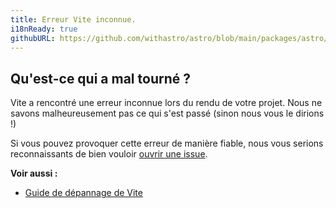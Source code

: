 ```yaml
---
title: Erreur Vite inconnue.
i18nReady: true
githubURL: https://github.com/withastro/astro/blob/main/packages/astro/src/core/errors/errors-data.ts
---
```


## Qu'est-ce qui a mal tourné ?
Vite a rencontré une erreur inconnue lors du rendu de votre projet. Nous ne savons malheureusement pas ce qui s'est passé (sinon nous vous le dirions !)

Si vous pouvez provoquer cette erreur de manière fiable, nous vous serions reconnaissants de bien vouloir [ouvrir une issue](https://astro.build/issues/).

**Voir aussi :**
-  [Guide de dépannage de Vite](https://vitejs.dev/guide/troubleshooting.html)


